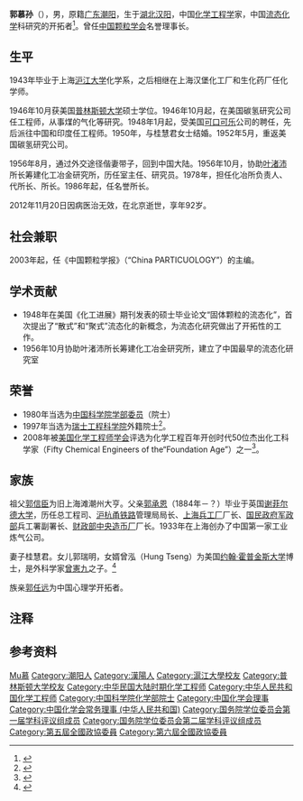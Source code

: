 {{Infobox_Person
| name = 郭慕孙
| image= 
| box_width= 
| occupation= 
| period = 
| birth_name=
| other_names =
| Sex =男
| birth_date= {{birth date|1920|5|9}}
| birth_place= {{ROC-1912}}[[汉阳|汉阳]]
| death_date= {{death date|2012|11|20}}
| death_place= [[北京|北京]]
| nationality ={{PRC}}
| residence =北京
| party =
| religion =
| spouse = 桂慧君
| relatives = 
| education= 
| past=
{{Infobox_People_CAS
|学部=化学部
|专业=声学
|当选年=1980年
}}
| work =
*《化工冶金中的散式流态化》
*《无气泡气固接触》
*《流态化手册》与[[李洪钟|李洪钟]]主编
| awards=
}}
'''郭慕孙'''（{{bd|1920年|5月9日|2012年|11月20日|catIdx=Guo郭}}），男，原籍[[广东|广东]][[潮阳|潮阳]]{{noteTag|1=因潮阳原属潮州府，自称潮州人，故有媒体以为其为今[[潮州市|潮州市]]人}}，生于[[湖北|湖北]][[汉阳|汉阳]]，中国[[化学工程学|化学工程学]]家，中国[[流态化学|流态化学]]科研究的开拓者<ref>{{cite web|language=zh-hans|title=中国流态化学科研究的开拓者和奠基人郭慕孙|publisher=新华网|url=http://news.xinhuanet.com/tech/2009-09/21/content_12089137.htm|date=2009-09-21|accessdate=2010-08-21|deadurl=yes|archiveurl=https://web.archive.org/web/20090930080219/http://news.xinhuanet.com/tech/2009-09/21/content_12089137.htm|archivedate=2009-09-30}}</ref>。曾任[[中国颗粒学会|中国颗粒学会]]名誉理事长。

== 生平 ==
1943年毕业于上海[[沪江大学|沪江大学]]化学系，之后相继在上海汉堡化工厂和生化药厂任化学师。

1946年10月获美国[[普林斯顿大学|普林斯顿大学]]硕士学位。1946年10月起，在美国碳氢研究公司任工程师，从事煤的气化等研究。1948年1月起，受美国[[可口可乐|可口可乐]]公司的聘任，先后派往中国和印度任工程师。1950年，与桂慧君女士结婚。1952年5月，重返美国碳氢研究公司。

1956年8月，通过外交途径偕妻带子，回到中国大陆。1956年10月，协助[[叶渚沛|叶渚沛]]所长筹建化工冶金研究所，历任室主任、研究员。1978年，担任化冶所负责人、代所长、所长。1986年起，任名誉所长。

2012年11月20日因病医治无效，在北京逝世，享年92岁。

== 社会兼职 ==
2003年起，任《中国颗粒学报》（“China PARTICUOLOGY”）的主编。

== 学术贡献 ==
* 1948年在美国《化工进展》期刊发表的硕士毕业论文“固体颗粒的流态化”，首次提出了“散式”和“聚式”流态化的新概念，为流态化研究做出了开拓性的工作。
* 1956年10月协助叶渚沛所长筹建化工冶金研究所，建立了中国最早的流态化研究室

== 荣誉 ==
* 1980年当选为[[中国科学院学部委员|中国科学院学部委员]]（院士）
* 1997年当选为[[瑞士工程科学院|瑞士工程科学院]]外籍院士<ref>{{cite web|language=zh-hans|title=郭慕孙|publisher=中国科学院过程工程研究所网|url=http://sourcedb.cas.cn/sourcedb_ipe_cas/zw/zjrc/200906/t20090611_974207.html|accessdate=2010-08-21|archive-url=https://web.archive.org/web/20100721022836/http://sourcedb.cas.cn/sourcedb_ipe_cas/zw/zjrc/200906/t20090611_974207.html|archive-date=2010-07-21|dead-url=yes}}</ref>。
* 2008年被[[美国化学工程师学会|美国化学工程师学会]]评选为化学工程百年开创时代50位杰出化工科学家（Fifty Chemical Engineers of the“Foundation Age”）之一<ref>{{cite web|language=zh-hans|title=郭慕孙院士被美国化学工程师学会评为杰出化工科学家|publisher=科学网|url=http://www.sciencetimes.com.cn/htmlnews/2008/10/212215.html|date=2008-10-21|accessdate=2010-08-21}}{{Dead link|date=2020年1月 |bot=InternetArchiveBot |fix-attempted=yes }}</ref>。

== 家族 ==
祖父[[郭信臣|郭信臣]]为旧上海滩潮州大亨。父亲[[郭承恩|郭承恩]]（1884年－？）毕业于英国[[谢菲尔德大学|谢菲尔德大学]]，历任总工程司、[[沪杭甬铁路|沪杭甬铁路]]管理局局长、[[上海兵工厂|上海兵工厂]]厂长、[[国民政府|国民政府]][[军政部|军政部]]兵工署副署长、[[中華民國財政部|财政部]][[中央造幣廠|中央造币厂]]厂长。1933年在上海创办了中国第一家工业炼气公司。

妻子桂慧君。女儿郭瑞明，女婿曾泓（Hung Tseng）为美国[[约翰·霍普金斯大学|约翰·霍普金斯大学]]博士，是外科学家[[曾憲九|曾憲九]]之子。<ref name="xiehe">{{cite book |author1=北京协和医院 |title=协和医魂–曾宪九 |date=2014 |publisher=生活·读书·新知三联书店 |isbn=978-7-108-04846-2}}</ref>

族亲[[郭任远|郭任远]]为中国心理学开拓者。

== 注释 ==
{{notefoot}}

== 参考资料 ==
{{reflist}}

{{中国科学院化学部院士}}
{{国务院学位委员会第一届学科评议组/工学}}
{{国务院学位委员会第二届学科评议组/工学}}
{{Navboxes 
| title  = 郭慕孙在[[中國化學會_(中華人民共和國)|中国化学会]]的职务
| list1  =
{{中国化学会第二十二届理事会}}
{{中国化学会第二十四届理事会}}
}}

{{Authority control}}

{{DEFAULTSORT:Guo郭}}
[[Category:郭姓|Mu慕]]
[[Category:潮阳人|Category:潮阳人]]
[[Category:漢陽人|Category:漢陽人]]
[[Category:滬江大學校友|Category:滬江大學校友]]
[[Category:普林斯顿大学校友|Category:普林斯顿大学校友]]
[[Category:中华民国大陆时期化学工程师|Category:中华民国大陆时期化学工程师]]
[[Category:中华人民共和国化学工程师|Category:中华人民共和国化学工程师]]
[[Category:中国科学院化学部院士|Category:中国科学院化学部院士]]
[[Category:中国化学会理事|Category:中国化学会理事]]
[[Category:中国化学会常务理事_(中华人民共和国)|Category:中国化学会常务理事 (中华人民共和国)]]
[[Category:国务院学位委员会第一届学科评议组成员|Category:国务院学位委员会第一届学科评议组成员]]
[[Category:国务院学位委员会第二届学科评议组成员|Category:国务院学位委员会第二届学科评议组成员]]
[[Category:第五屆全國政協委員|Category:第五屆全國政協委員]]
[[Category:第六屆全國政協委員|Category:第六屆全國政協委員]]